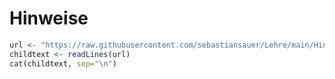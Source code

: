 

#  Hinweise


```r
url <- "https://raw.githubusercontent.com/sebastiansauer/Lehre/main/Hinweise/Hinweise-Unterricht.Rmd"
childtext <- readLines(url)
cat(childtext, sep="\n")
```



